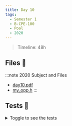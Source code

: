 ```yaml
---
title: Day 10
tags:
  - Semester 1
  - B-CPE-100
  - Pool
  - 2020
---
```


> Timeline: 48h

## Files 📂

:::note 2020 Subject and Files
- [day10.pdf](https://github.com/Studio-17/Epitech-Subjects/raw/main/Semestre_1/B-CPE-100/Pool/Day10/Day10.pdf)
- [my_opp.h](https://github.com/Studio-17/Epitech-Subjects/raw/main/Semestre_1/B-CPE-100/Pool/Day10/my_opp.h)
:::

## Tests 🤖

<details>
  <summary>Toggle to see the tests</summary>
  <div>
    <table>
      <thead>
        <tr>
          <th>Summary</th>
          <th>Number of tests</th>
          <th>Details</th>
        </tr>
      </thead>
      <tbody>
      <tr>
            <td rowspan="1">01 - task01</td>
            <td rowspan="1">1</td>
            <td>task01</td>
        </tr>
        <tr>
            <td rowspan="1">02 - task02</td>
            <td rowspan="1">1</td>
            <td>task02</td>
        </tr>
        <tr>
            <td rowspan="1">03 - task03</td>
            <td rowspan="1">1</td>
            <td>task03</td>
        </tr>
        <tr>
            <td rowspan="1">04 - task04</td>
            <td rowspan="1">1</td>
            <td>task04</td>
        </tr>
        <tr>
            <td rowspan="1">05 - task05</td>
            <td rowspan="1">1</td>
            <td>task05</td>
        </tr></tbody>
    </table>
  </div>
</details>
